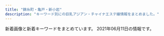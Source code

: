 ```yaml
---
title: "錦糸町・亀戸・新小岩"
description: "キーワード別にの巨乳アジアン・チャイナエステ嬢情報をまとめました。"
---
```


新着画像と新着キーワードをまとめています。
2021年06月11日の情報です。

<DmmAffiliateIns />
<KeywordTable
  shops={
    [
    {
        "img_links": [
            "http://yukinosakura.tyo.cm/images/s_staff.jpg",
            "http://yukinosakura.tyo.cm/images/top.jpg",
            "http://yukinosakura.tyo.cm/images/room4.jpg",
            "http://yukinosakura.a2.webnavi.work/upload/sites/72/2020/04/2020040708052353.jpg",
            "http://yukinosakura.a2.webnavi.work/upload/sites/72/2020/04/2020040708052434.jpg",
            "http://yukinosakura.tyo.cm/images/room1.jpg",
            "http://yukinosakura.a2.webnavi.work/upload/sites/72/2020/04/2020040708052241.jpg",
            "http://yukinosakura.a2.webnavi.work/upload/sites/72/2020/04/2020040708052118.jpg",
            "http://yukinosakura.tyo.cm/images/s_news.jpg",
            "http://yukinosakura.tyo.cm/images/room3.jpg",
            "http://yukinosakura.a2.webnavi.work/upload/sites/72/2020/04/2020040708052456.jpg",
            "http://yukinosakura.tyo.cm/images/mobile.jpg",
            "http://yukinosakura.tyo.cm/images/s_shedule.jpg",
            "http://yukinosakura.tyo.cm/images/room2.jpg"
        ],
        "keywords": {
            "C": 18,
            "83": 6,
            "86": 12,
            "85": 12,
            "D": 24
        },
        "url": "http://yukinosakura.tyo.cm/",
        "station": "JR\u4e80\u6238\u99c5\u5317\u53e3",
        "name": "\u685c\u82b1"
    },
    {
        "img_links": [
            "http://harunohana.jpest.net/uploads//sites/38/elementor/thumbs/g3-p3mbdh0sfjb37s5dl0oi5txkdr5uasv3te8udptyvk.jpg",
            "http://harunohana.jpest.net/uploads//sites/38/2021/02/c2.jpg",
            "http://harunohana.jpest.net/uploads//sites/38/2021/02/mobile.jpg",
            "http://harunohana.jpest.net/uploads//sites/38/2021/02/xian.jpg",
            "http://harunohana.jpest.net/uploads//sites/38/elementor/thumbs/c1-p3a4bw5e1kwi5v056or06ljv5c0e005xwohq00tseg.jpg",
            "http://harunohana.jpest.net/uploads//sites/38/2021/02/c6.jpg",
            "http://harunohana.jpest.net/uploads//sites/38/2021/02/ditiao-1.png",
            "http://harunohana.jpest.net/uploads//sites/38/elementor/thumbs/g2-p3mbcgd30zwwmzmmj2u1yl6l7q6iyltkocswnxcbm8.jpg",
            "http://harunohana.jpest.net/uploads//sites/38/2021/02/news-tit.png",
            "http://harunohana.jpest.net/uploads//sites/38/2021/02/tel_info.png",
            "http://harunohana.jpest.net/uploads//sites/38/2021/02/tel_staff.png",
            "http://harunohana.jpest.net/uploads//sites/38/2021/02/pick-tit.png",
            "http://harunohana.jpest.net/uploads//sites/38/2021/03/1.jpg",
            "http://harunohana.jpest.net/uploads//sites/38/elementor/thumbs/g1-p3mbbo5xbyuayorl3qn8vsare61ijopmkh8c9mi4sw.jpg",
            "http://harunohana.jpest.net/uploads//sites/38/2021/03/g5.jpg",
            "http://harunohana.jpest.net/uploads//sites/38/elementor/thumbs/c5-p3a4c3o3k96sqqp7ys00qjnjwezbpkzslpplu8in0o.jpg",
            "http://harunohana.jpest.net/uploads//sites/38/elementor/thumbs/g4-p3mbec1gp2hjuwwbjw36y43rzgwycta8xnrv7ujz68.jpg",
            "http://harunohana.jpest.net/uploads//sites/38/elementor/thumbs/c2-p3a4by12f8z2t2xevpk9bl2sc3r4fedekxsoykr020.jpg",
            "http://harunohana.jpest.net/uploads//sites/38/2021/02/c1.jpg",
            "http://harunohana.jpest.net/uploads//sites/38/2021/02/c4.jpg",
            "http://harunohana.jpest.net/uploads//sites/38/2021/03/g2.jpg",
            "http://harunohana.jpest.net/uploads//sites/38/2021/02/info-tit.png",
            "http://harunohana.jpest.net/uploads//sites/38/elementor/thumbs/g5-p5qga8zeagwf7efovdavelljg7lsn1y4eanjgcq0uo.jpg",
            "http://harunohana.jpest.net/uploads//sites/38/2021/02/tel_top.png",
            "http://harunohana.jpest.net/uploads//sites/38/2021/04/g5.jpg",
            "http://harunohana.jpest.net/uploads//sites/38/2021/02/mobile-tit.png",
            "http://harunohana.jpest.net/uploads//sites/38/elementor/thumbs/c3-p3a4c1sf6l483iry9r6rlk4mpn8la6sbxgemvolfd4.jpg",
            "http://harunohana.jpest.net/uploads//sites/38/2021/03/g3.jpg",
            "http://harunohana.jpest.net/uploads//sites/38/2021/02/top-3.png",
            "http://harunohana.jpest.net/uploads//sites/38/2021/03/g1.jpg",
            "http://harunohana.jpest.net/uploads//sites/38/2021/02/staff-tit.png",
            "http://harunohana.jpest.net/uploads//sites/38/2021/02/c5.jpg",
            "http://harunohana.jpest.net/uploads//sites/38/2021/02/tel_pickup.png",
            "http://harunohana.jpest.net/uploads//sites/38/2021/02/c3.jpg"
        ],
        "name": "\u6625\u306e\u82b1",
        "url": "http://harunohana.jpest.net/",
        "station": "JR\u9326\u7cf8\u753a\u5357\u53e3",
        "keywords": {
            "C": 12
        }
    },
    {
        "img_links": [
            "http://y-rlx.net/images/rex_16.jpg",
            "http://y-rlx.net/images/02.png",
            "http://y-rlx.net/girl/010a.jpg",
            "http://y-rlx.net/images/index_11.jpg",
            "http://y-rlx.net/girl/06.jpg",
            "http://y-rlx.net/images/acc_tit.jpg",
            "http://y-rlx.net/girl/09a.jpg",
            "http://y-rlx.net/images/index_23.jpg",
            "http://y-rlx.net/images/index_19.png",
            "http://y-rlx.net/images/acc_16.jpg",
            "http://y-rlx.net/images/index_02.png",
            "http://y-rlx.net/girl/03a.jpg",
            "http://y-rlx.net/images/01.png",
            "http://y-rlx.net/images/line.jpg",
            "http://y-rlx.net/images/acc_tit01.jpg",
            "http://y-rlx.net/girl/08.jpg",
            "http://y-rlx.net/images/acc_tit03.jpg",
            "http://y-rlx.net/images/index_13.jpg",
            "http://y-rlx.net/images/index_07.png",
            "http://y-rlx.net/images/index_10.jpg",
            "http://y-rlx.net/girl/011a.jpg",
            "http://y-rlx.net/girl/07a.jpg",
            "http://y-rlx.net/girl/010.jpg",
            "http://y-rlx.net/girl/07.jpg",
            "http://y-rlx.net/girl/05a.jpg",
            "http://y-rlx.net/images/index_04.png",
            "http://y-rlx.net/images/sys_16.jpg",
            "http://y-rlx.net/images/index_12.jpg",
            "http://y-rlx.net/images/index_06.png",
            "http://y-rlx.net/images/staff_16.jpg",
            "http://y-rlx.net/girl/02.jpg",
            "http://y-rlx.net/girl/00.jpg",
            "http://y-rlx.net/images/index_21.jpg",
            "http://y-rlx.net/images/index_09.jpg",
            "http://y-rlx.net/images/03.png",
            "http://y-rlx.net/girl/01.jpg",
            "http://y-rlx.net/images/index_14.png",
            "http://y-rlx.net/girl/p01.jpg",
            "http://y-rlx.net/girl/09.jpg",
            "http://y-rlx.net/images/sys.jpg",
            "http://y-rlx.net/images/rec_16.jpg",
            "http://y-rlx.net/girl/05.jpg",
            "http://y-rlx.net/girl/011.jpg",
            "http://y-rlx.net/images/info.png",
            "http://y-rlx.net/images/index_08.jpg",
            "http://y-rlx.net/girl/03.jpg",
            "http://y-rlx.net/images/index_16.png",
            "http://y-rlx.net/images/rec.jpg"
        ],
        "name": "\u7f8e\u697d",
        "station": "JR\u65b0\u5c0f\u5ca9\u99c5\u5357\u53e3",
        "keywords": {
            "89": 1,
            "88": 1,
            "87": 1,
            "95": 2,
            "92": 1,
            "86": 2,
            "85": 1,
            "90": 1
        },
        "url": "http://y-rlx.net/"
    },
    {
        "img_links": [
            "http://www.sh-yuki.work/uploads/201214/1-201214162100347.jpg",
            "http://www.sh-yuki.work/images/lanmu5.jpg",
            "http://www.sh-yuki.work/images/mobile.jpg",
            "http://www.sh-yuki.work/uploads/190110/1-1Z110093529363.png",
            "http://www.sh-yuki.work/uploads/190105/1-1Z105143921224.jpg",
            "http://www.sh-yuki.work/images/1.jpg",
            "http://www.sh-yuki.work/uploads/191221/1-191221111A3123.jpg",
            "http://www.sh-yuki.work/uploads/191104/1-1911041I124915.jpg",
            "http://www.sh-yuki.work/uploads/210607/1-21060F93SS40.jpg",
            "http://www.sh-yuki.work/uploads/191028/1-19102Q03S5a4.jpg",
            "http://www.sh-yuki.work/uploads/201214/1-20121416231WV.jpg",
            "http://www.sh-yuki.work/images/lanmu2.jpg",
            "http://www.sh-yuki.work/images/room2.jpg",
            "http://www.sh-yuki.work/uploads/200618/1-20061Q6342Y06.jpg",
            "http://www.sh-yuki.work/uploads/200218/1-20021Q359301Q.jpg",
            "http://www.sh-yuki.work/uploads/200620/1-200620154311K4.jpg",
            "http://www.sh-yuki.work/uploads/210216/1-210216154445506.jpg",
            "http://www.sh-yuki.work/images/end.png",
            "http://www.sh-yuki.work/images/room3.jpg",
            "http://www.sh-yuki.work/uploads/191006/1-191006105IM24.jpg",
            "http://www.sh-yuki.work/uploads/210607/1-21060F93RT17.jpg",
            "http://www.sh-yuki.work/uploads/201215/1-201215145153M4.jpg",
            "http://www.sh-yuki.work/uploads/200127/1-20012G02404310.jpg",
            "http://www.sh-yuki.work/images/nbj2.jpg",
            "http://www.sh-yuki.work/images/room4.jpg",
            "http://www.sh-yuki.work/uploads/200713/1-200G3110344421.jpg",
            "http://www.sh-yuki.work/uploads/200713/1-200G3125135C2.jpg",
            "http://www.sh-yuki.work/uploads/190105/1-1Z1051440193X.jpg",
            "http://www.sh-yuki.work/uploads/210216/1-210216154459443.jpg",
            "http://www.sh-yuki.work/uploads/191021/1-19102116361I39.jpg",
            "http://www.sh-yuki.work/images/room1.jpg",
            "http://www.sh-yuki.work/uploads/200218/1-20021Q3591A57.jpg",
            "http://www.sh-yuki.work/uploads/190105/1-1Z105143R9539.jpg",
            "http://www.sh-yuki.work/images/s_news.jpg",
            "http://www.sh-yuki.work/uploads/200110/1-20011013245Y49.jpg",
            "http://www.sh-yuki.work/uploads/201215/1-201215145200113.jpg",
            "http://www.sh-yuki.work/uploads/191202/1-191202154021200.jpg",
            "http://www.sh-yuki.work/images/lanmu3.jpg",
            "http://www.sh-yuki.work/uploads/191006/1-191006105P61Z.jpg",
            "http://www.sh-yuki.work/images/s_staff.jpg",
            "http://www.sh-yuki.work/images/lanmu4.jpg",
            "http://www.sh-yuki.work/images/top.png",
            "http://www.sh-yuki.work/uploads/191227/1-19122F94110460.jpg",
            "http://www.sh-yuki.work/uploads/200618/1-20061Q633094V.jpg",
            "http://www.sh-yuki.work/uploads/190105/1-1Z105143940E6.jpg",
            "http://www.sh-yuki.work/uploads/200620/1-20062015425B54.jpg",
            "http://www.sh-yuki.work/uploads/191227/1-19122F93911958.jpg"
        ],
        "station": "JR\u5c0f\u5ca9\u99c5\u5317\u53e3",
        "keywords": {
            "D": 18,
            "86": 14,
            "88": 2,
            "89": 2
        },
        "name": "\u3086\u304d",
        "url": "http://www.sh-yuki.work/"
    },
    {
        "img_links": [
            "http://www.himawari-shinkoiwa.com/img/ttl_move.png",
            "http://www.himawari-shinkoiwa.com/img/btn_blog.png",
            "http://www.himawari-shinkoiwa.com/files/005-02.jpg",
            "http://www.himawari-shinkoiwa.com/images/slider/2.jpg",
            "http://www.himawari-shinkoiwa.com/img/pickup.jpg",
            "http://www.himawari-shinkoiwa.com/img/move.jpg",
            "http://www.himawari-shinkoiwa.com/img/ttl_info.png",
            "http://www.himawari-shinkoiwa.com/files/004-02.jpg",
            "http://www.himawari-shinkoiwa.com/img/tel.png",
            "http://www.himawari-shinkoiwa.com/img/goback.jpg",
            "http://www.himawari-shinkoiwa.com/files/001.jpg",
            "http://www.himawari-shinkoiwa.com/images/line.png",
            "http://www.himawari-shinkoiwa.com/files/004.jpg",
            "http://www.himawari-shinkoiwa.com/files/001-02.jpg",
            "http://www.himawari-shinkoiwa.com/images/slider/3.jpg",
            "http://www.himawari-shinkoiwa.com/img/btn_side_mobile.jpg",
            "http://www.himawari-shinkoiwa.com/img/ttl_news.png",
            "http://www.himawari-shinkoiwa.com/images/slider/1.jpg",
            "http://www.himawari-shinkoiwa.com/files/005.jpg"
        ],
        "keywords": {
            "C": 11,
            "86": 4,
            "D": 6,
            "87": 2
        },
        "name": "\u3072\u307e\u308f\u308a",
        "url": "http://www.himawari-shinkoiwa.com/",
        "station": "JR\u65b0\u5c0f\u5ca9\u99c5\u5357\u53e3"
    },
    {
        "name": "Lucky\uff5e\u30e9\u30c3\u30ad\u30fc\uff5e",
        "url": "http://www.es-raku.link/",
        "img_links": [
            "http://www.es-raku.link/images/menu/interior.png",
            "http://www.es-raku.link/staff/riri.jpg",
            "http://www.es-raku.link/images/tel.jpg",
            "http://www.es-raku.link/images/r1.jpg",
            "http://www.es-raku.link/img/ruru1.jpg",
            "http://www.es-raku.link/images/interior_t.png",
            "http://www.es-raku.link/images/rtel.jpg",
            "http://www.es-raku.link/images/news.jpg",
            "http://www.es-raku.link/images/mobile.jpg",
            "http://www.es-raku.link/staff/lucky.jpg",
            "http://www.es-raku.link/images/head.png",
            "http://www.es-raku.link/images/sys1.jpg",
            "http://www.es-raku.link/img/ayaka1.jpg",
            "http://www.es-raku.link/staff/mai.jpg",
            "http://www.es-raku.link/staff/ruru.jpg",
            "http://www.es-raku.link/images/menu/top.png",
            "http://www.es-raku.link/images/9.jpg",
            "http://www.es-raku.link/staff/kaori.jpg",
            "http://www.es-raku.link/images/menu/staff.png",
            "http://www.es-raku.link/images/r2.jpg",
            "http://www.es-raku.link/img/kaori1.jpg",
            "http://www.es-raku.link/images/staff_t.png",
            "http://www.es-raku.link/img/mai1.jpg",
            "http://www.es-raku.link/images/8.jpg",
            "http://www.es-raku.link/img/lucky1.jpg",
            "http://www.es-raku.link/images/3.jpg",
            "http://www.es-raku.link/staff/ayaka.jpg",
            "http://www.es-raku.link/images/int2.png",
            "http://www.es-raku.link/staff/yuki.jpg",
            "http://www.es-raku.link/images/6.jpg",
            "http://www.es-raku.link/img/yuki1.jpg",
            "http://www.es-raku.link/images/7.jpg",
            "http://www.es-raku.link/images/2.jpg",
            "http://www.es-raku.link/images/1.jpg",
            "http://www.es-raku.link/images/line.png",
            "http://www.es-raku.link/img/riri1.jpg",
            "http://www.es-raku.link/images/int1.png",
            "http://www.es-raku.link/images/list.jpg"
        ],
        "station": "JR\u9326\u7cf8\u753a\u99c5\u5357\u53e3",
        "keywords": {}
    },
    {
        "img_links": [
            "http://iyasimori.jpest.net/uploads//sites/37/2021/01/r3-1.jpg",
            "http://iyasimori.jpest.net/uploads//sites/37/2021/04/g1-3.jpg",
            "http://iyasimori.jpest.net/uploads//sites/37/2021/01/news01.png",
            "http://iyasimori.jpest.net/uploads//sites/37/2021/04/g1-3-150x150.jpg",
            "http://iyasimori.jpest.net/uploads//sites/37/2021/04/g1-2.jpg",
            "http://iyasimori.jpest.net/uploads//sites/37/2021/01/a2.jpg",
            "http://iyasimori.jpest.net/uploads//sites/37/2021/01/bj_03.jpg",
            "http://iyasimori.jpest.net/uploads//sites/37/2021/01/g1-3.jpg",
            "http://iyasimori.jpest.net/uploads//sites/37/2021/04/g1-2-150x150.jpg",
            "http://iyasimori.jpest.net/uploads//sites/37/2021/01/g1-3-150x150.jpg",
            "http://iyasimori.jpest.net/uploads//sites/37/2021/01/a.jpg",
            "http://iyasimori.jpest.net/uploads//sites/37/2021/01/g2-2-150x150.jpg",
            "http://iyasimori.jpest.net/uploads//sites/37/2021/01/r6.jpg",
            "http://iyasimori.jpest.net/uploads//sites/37/2021/01/g5.jpg",
            "http://iyasimori.jpest.net/uploads//sites/37/2021/01/mobile.png",
            "http://iyasimori.jpest.net/uploads//sites/37/2021/01/g3-2.jpg",
            "http://iyasimori.jpest.net/uploads//sites/37/2021/01/g2-2.jpg",
            "http://iyasimori.jpest.net/uploads//sites/37/2021/01/tite-staff.jpg",
            "http://iyasimori.jpest.net/uploads//sites/37/2021/01/top.jpg",
            "http://iyasimori.jpest.net/uploads//sites/37/2021/01/g4-150x150.jpg",
            "http://iyasimori.jpest.net/uploads//sites/37/2021/01/g5-150x150.jpg",
            "http://iyasimori.jpest.net/uploads//sites/37/2021/01/r5.jpg",
            "http://iyasimori.jpest.net/uploads//sites/37/2021/01/g4.jpg",
            "http://iyasimori.jpest.net/uploads//sites/37/2021/01/r4-1.jpg",
            "http://iyasimori.jpest.net/uploads//sites/37/2021/01/news03.png",
            "http://iyasimori.jpest.net/uploads//sites/37/2021/01/g3-2-150x150.jpg"
        ],
        "url": "http://iyasimori.jpest.net/",
        "station": "\u9752\u7825\u99c5",
        "keywords": {},
        "name": "\u7652\u3057\u306e\u68ee"
    },
    {
        "img_links": [
            "http://cpienakada.com/upload/202104/thumb_dis/1617264407.jpg",
            "http://cpienakada.com/upload/202104/thumb_dis/1617264788.jpg",
            "http://cpienakada.com/upload/images/20210331_153515.png",
            "http://cpienakada.com/upload/images/20210402_094656.jpg",
            "http://cpienakada.com/upload/202103/1617174691.jpg",
            "http://cpienakada.com/upload/images/20210331_151305.jpg",
            "http://cpienakada.com/upload/202104/1617331988.jpg",
            "http://cpienakada.com/upload/202104/thumb_dis/1617264609.jpg",
            "http://cpienakada.com/upload/202104/thumb/1617264788.jpg",
            "http://cpienakada.com/upload/202104/thumb_dis/1617331988.jpg",
            "http://cpienakada.com/upload/202104/thumb/1617331988.jpg",
            "http://cpienakada.com/upload/202104/1617264407.jpg",
            "http://cpienakada.com/upload/202103/1617175265.jpg",
            "http://cpienakada.com/upload/202104/thumb_dis/1617264919.jpg",
            "http://cpienakada.com/upload/202104/thumb/1617264609.jpg",
            "http://cpienakada.com/upload/202104/1617264609.jpg",
            "http://cpienakada.com/upload/images/20210331_151639.jpg",
            "http://cpienakada.com/upload/202103/1617174846.jpg",
            "http://cpienakada.com/upload/202103/1617175559.jpg",
            "http://cpienakada.com/upload/images/20210331_153453.jpg",
            "http://cpienakada.com/upload/202104/1617264788.jpg",
            "http://cpienakada.com/upload/202104/thumb/1617264407.jpg",
            "http://cpienakada.com/upload/202104/thumb/1617264919.jpg",
            "http://cpienakada.com/upload/202104/1617264919.jpg"
        ],
        "url": "http://cpienakada.com/",
        "name": "\u604b\u59eb",
        "keywords": {
            "86": 1,
            "D": 4,
            "C": 1
        },
        "station": "JR\u4e80\u6238\u99c5\u5317\u53e3"
    },
    {
        "station": "JR\u5c0f\u5ca9\u99c5\u5357\u53e3",
        "keywords": {
            "C": 12,
            "\u30bb\u30af\u30b7\u30fc": 1
        },
        "name": "\u30d1\u30bf\u30e4",
        "url": "http://thaipataya.chm.jp/",
        "img_links": [
            "https://chm.jp/domains1/thaipataya/myimg/imgcom37360_sp.jpg",
            "https://chm.jp/domains1/thaipataya/myimg/imgcom37840_sp.jpg",
            "https://chm.jp/domains1/thaipataya/myimg/imgcom37655_sp.jpg",
            "https://chm.jp/domains1/thaipataya/myimg/imgcom37738_sp.png",
            "https://chm.jp/domains1/thaipataya/myimg/imgcom37733_sp.png",
            "https://chm.jp/domains1/thaipataya/myimg/imgcom36603_sp.png",
            "http://chm.jp/img/linebutton_82x20.png",
            "https://chm.jp/domains1/thaipataya/myimg/imgcom36582_sp.jpg",
            "https://chm.jp/domains1/thaipataya/myimg/imgcom37740_sp.png",
            "https://chm.jp/domains1/thaipataya/myimg/imgcom37669_sp.jpg",
            "https://chm.jp/domains1/thaipataya/myimg/imgcom37358_sp.jpg",
            "https://chm.jp/domains1/thaipataya/myimg/imgcom36605_sp.jpg",
            "https://chm.jp/domains1/thaipataya/myimg/imgcom37660_sp.png",
            "https://chm.jp/domains1/thaipataya/myimg/imgcom37666_sp.jpg",
            "https://chm.jp/domains1/thaipataya/myimg/imgcom36581_sp.jpg",
            "https://chm.jp/domains1/thaipataya/myimg/imgcom36579_sp.jpg",
            "https://chm.jp/domains1/thaipataya/myimg/imgcom37734_sp.png",
            "https://chm.jp/domains1/thaipataya/myimg/imgcom37068_sp.jpg",
            "https://chm.jp/domains1/thaipataya/myimg/imgcom37172_sp.png",
            "https://chm.jp/domains1/thaipataya/myimg/imgcom37174_sp.png",
            "https://chm.jp/domains1/thaipataya/myimg/imgcom37668_sp.png",
            "https://chm.jp/domains1/thaipataya/myimg/imgcom37739_sp.png",
            "https://chm.jp/domains1/thaipataya/myimg/imgcom37727_sp.png",
            "https://chm.jp/domains1/thaipataya/myimg/imgcom37841_sp.jpg",
            "https://chm.jp/domains1/thaipataya/myimg/imgcom37658_sp.png",
            "https://chm.jp/domains1/thaipataya/myimg/imgcom37665_sp.jpg",
            "https://chm.jp/domains1/thaipataya/myimg/imgcom36606_sp.jpg",
            "https://chm.jp/domains1/thaipataya/myimg/imgcom37662_sp.png",
            "https://chm.jp/domains1/thaipataya/myimg/imgcom37839_sp.jpg",
            "https://chm.jp/domains1/thaipataya/myimg/imgcom37916_sp.jpg",
            "https://chm.jp/domains1/thaipataya/myimg/imgcom37737_sp.png",
            "https://chm.jp/domains1/thaipataya/myimg/imgcom37664_sp.png",
            "https://chm.jp/domains1/thaipataya/myimg/imgcom36580_sp.jpg",
            "https://chm.jp/domains1/thaipataya/myimg/imgcom37725_sp.png",
            "https://chm.jp/domains1/thaipataya/myimg/imgcom37914_sp.jpg",
            "https://chm.jp/domains1/thaipataya/myimg/imgcom36566_sp.png",
            "https://chm.jp/domains1/thaipataya/myimg/imgcom36618_sp.png",
            "https://chm.jp/domains1/thaipataya/myimg/slideimg36562_sp.jpg",
            "https://chm.jp/domains1/thaipataya/myimg/imgcom37913_sp.jpg",
            "https://chm.jp/domains1/thaipataya/myimg/slideimg36560_sp.jpg",
            "https://chm.jp/domains1/thaipataya/myimg/imgcom36567_sp.jpg",
            "https://chm.jp/domains1/thaipataya/myimg/imgcom37653_sp.jpg",
            "https://chm.jp/domains1/thaipataya/myimg/imgcom36634_sp.jpg",
            "https://chm.jp/domains1/thaipataya/myimg/imgcom36617_sp.jpg",
            "https://chm.jp/domains1/thaipataya/myimg/imgcom36604_sp.jpg",
            "https://chm.jp/domains1/thaipataya/myimg/imgcom37789_sp.png",
            "https://chm.jp/domains1/thaipataya/myimg/imgcom36633_sp.jpg",
            "https://chm.jp/domains1/thaipataya/myimg/imgcom37732_sp.png",
            "https://chm.jp/domains1/thaipataya/myimg/imgcom37710_sp.jpg",
            "https://chm.jp/domains1/thaipataya/myimg/imgcom37726_sp.png",
            "https://chm.jp/domains1/thaipataya/myimg/imgcom37359_sp.jpg",
            "https://chm.jp/domains1/thaipataya/myimg/imgcom37915_sp.jpg",
            "https://chm.jp/domains1/thaipataya/myimg/imgcom37667_sp.png",
            "https://chm.jp/domains1/thaipataya/myimg/imgcom36619_sp.jpg",
            "https://chm.jp/domains1/thaipataya/myimg/imgcom36636_sp.jpg",
            "https://chm.jp/domains1/thaipataya/myimg/imgcom37362_sp.jpg",
            "https://chm.jp/domains1/thaipataya/myimg/imgcom37833_sp.jpg",
            "https://chm.jp/domains1/thaipataya/myimg/imgcom37661_sp.png",
            "https://chm.jp/domains1/thaipataya/myimg/imgcom37834_sp.jpg",
            "https://chm.jp/domains1/thaipataya/myimg/imgcom37361_sp.png",
            "https://chm.jp/domains1/thaipataya/myimg/imgcom36565_sp.jpg",
            "https://chm.jp/domains1/thaipataya/myimg/imgcom36575_sp.jpg",
            "https://chm.jp/domains1/thaipataya/myimg/imgcom37357_sp.jpg",
            "https://chm.jp/domains1/thaipataya/myimg/slideimg36561_sp.jpg",
            "https://chm.jp/domains1/thaipataya/myimg/imgcom37663_sp.jpg",
            "https://chm.jp/domains1/thaipataya/myimg/imgcom37067_sp.png",
            "https://chm.jp/domains1/thaipataya/myimg/imgcom37177_sp.png",
            "https://chm.jp/domains1/thaipataya/myimg/imgcom36635_sp.jpg",
            "https://chm.jp/domains1/thaipataya/myimg/imgcom36576_sp.jpg",
            "https://chm.jp/domains1/thaipataya/myimg/imgcom36607_sp.jpg",
            "https://chm.jp/domains1/thaipataya/myimg/imgcom37736_sp.png",
            "https://chm.jp/domains1/thaipataya/myimg/imgcom36613_sp.jpg",
            "https://chm.jp/domains1/thaipataya/myimg/imgcom36620_sp.jpg",
            "https://chm.jp/domains1/thaipataya/myimg/imgcom37659_sp.png",
            "https://chm.jp/domains1/thaipataya/myimg/imgcom37654_sp.jpg"
        ]
    },
    {
        "img_links": [
            "http://aria.tokyo-relaxtime.asia/img/cast/yumi-02.jpg",
            "http://aria.tokyo-relaxtime.asia/img/cast/nana-04.jpg",
            "http://aria.tokyo-relaxtime.asia/img/slick/st-2.jpg",
            "http://aria.tokyo-relaxtime.asia/img/cast/rina-02.jpg",
            "http://aria.tokyo-relaxtime.asia/img/cast/risa-01.jpg",
            "http://aria.tokyo-relaxtime.asia/img/slick/st-3.jpg",
            "http://aria.tokyo-relaxtime.asia/img/cast/nana-01.jpg",
            "http://aria.tokyo-relaxtime.asia/img/cast/risa-03.jpg",
            "http://aria.tokyo-relaxtime.asia/img/cast/apple-04.jpg",
            "http://aria.tokyo-relaxtime.asia/img/cast/coco-01.jpg",
            "http://aria.tokyo-relaxtime.asia/img/cast/coco-04.jpg",
            "http://aria.tokyo-relaxtime.asia/img/slick/st-5.jpg",
            "http://aria.tokyo-relaxtime.asia/img/cast/yumi-03.jpg",
            "http://aria.tokyo-relaxtime.asia/img/slick/st-1.jpg",
            "http://aria.tokyo-relaxtime.asia/img/interior/corridor-1.jpg",
            "http://aria.tokyo-relaxtime.asia/img/cast/rina-03.jpg",
            "http://aria.tokyo-relaxtime.asia/img/cast/apple-01.jpg",
            "http://aria.tokyo-relaxtime.asia/img/cast/rina-04.jpg",
            "http://aria.tokyo-relaxtime.asia/img/interior/lobby-1.jpg",
            "http://aria.tokyo-relaxtime.asia/img/slick/st-4.jpg",
            "http://aria.tokyo-relaxtime.asia/img/cast/yumi-04.jpg",
            "http://aria.tokyo-relaxtime.asia/img/cast/yumi-01.jpg",
            "http://aria.tokyo-relaxtime.asia/img/cast/coco-03.jpg",
            "http://aria.tokyo-relaxtime.asia/img/cast/nana-03.jpg",
            "http://aria.tokyo-relaxtime.asia/img/cast/risa-02.jpg",
            "http://aria.tokyo-relaxtime.asia/img/cast/nana-02.jpg",
            "http://aria.tokyo-relaxtime.asia/img/cast/apple-03.jpg",
            "http://aria.tokyo-relaxtime.asia/img/cast/coco-02.jpg",
            "http://aria.tokyo-relaxtime.asia/img/cast/rina-01.jpg",
            "http://aria.tokyo-relaxtime.asia/img/cast/apple-02.jpg"
        ],
        "keywords": {},
        "name": "Aria\uff5e\u30a2\u30ea\u30a2\uff5e",
        "station": "JR\u5c0f\u5ca9\u99c5\u5317\u53e3",
        "url": "http://aria.tokyo-relaxtime.asia/"
    },
    {
        "url": "https://iyashinoizumi.com/",
        "name": "\u7652\u3057\u306e\u6cc9",
        "img_links": [
            "https://iyashinoizumi.com/wp-content/uploads/2019/06/2DD3549C-F937-441D-B0E3-E26520ACFABD-e1559410733851.jpeg",
            "https://iyashinoizumi.com/wp-content/uploads/2019/06/50CD669B-0FFA-4734-B898-EB3D53E95C21.jpeg",
            "https://iyashinoizumi.com/wp-content/uploads/9B89E764-B754-425D-A9AC-BB5566FA6AC4.jpeg",
            "https://iyashinoizumi.com/wp-content/uploads/0731EF09-7405-4B36-8468-B17A307EB894.jpeg",
            "https://iyashinoizumi.com/wp-content/uploads/2019/06/5293C707-270F-4802-8168-1493DA07DDAE.jpeg",
            "https://iyashinoizumi.com/wp-content/uploads/2019/06/momoko1.jpg",
            "https://iyashinoizumi.com/wp-content/uploads/5AA02D30-2C43-42C1-BE02-48E5A5C27E91-226x300.jpeg",
            "https://iyashinoizumi.com/wp-content/uploads/9B89E764-B754-425D-A9AC-BB5566FA6AC4-270x300.jpeg",
            "https://iyashinoizumi.com/wp-content/uploads/7208DC4D-6E47-49CE-B1C0-3607E54E114B-210x300.jpeg",
            "https://iyashinoizumi.com/wp-content/uploads/5AA02D30-2C43-42C1-BE02-48E5A5C27E91.jpeg",
            "https://iyashinoizumi.com/wp-content/uploads/0731EF09-7405-4B36-8468-B17A307EB894-e1579436226478.jpeg",
            "https://iyashinoizumi.com/wp-content/uploads/hiruwari.png",
            "https://iyashinoizumi.com/wp-content/uploads/7208DC4D-6E47-49CE-B1C0-3607E54E114B.jpeg",
            "https://iyashinoizumi.com/wp-content/uploads/0731EF09-7405-4B36-8468-B17A307EB894-197x300.jpeg",
            "https://iyashinoizumi.com/wp-content/uploads/rin.jpg",
            "https://iyashinoizumi.com/wp-content/uploads/2019/06/001.jpg",
            "https://iyashinoizumi.com/wp-content/uploads/2019/06/43D6BE9C-43F6-45C2-95E5-E775CE725D67.jpeg"
        ],
        "station": "JR\u9326\u7cf8\u753a\u99c5\u5317\u53e3",
        "keywords": {
            "\u30bb\u30af\u30b7\u30fc": 2
        }
    },
    {
        "url": "https://awa-akasuri.jp/",
        "img_links": [
            "https://awa-akasuri.jp/wp-content/uploads/2020/09/awawa400x400-270x174.png",
            "https://awa-akasuri.jp/wp-content/uploads/2020/09/2_sp.png",
            "https://awa-akasuri.jp/wp-content/uploads/2020/09/awawa400x400.png",
            "https://awa-akasuri.jp/wp-content/uploads/2020/09/2_pc.png",
            "https://awa-akasuri.jp/wp-content/uploads/2020/09/movie.png",
            "https://awa-akasuri.jp/wp-content/uploads/2020/09/1_sp.png",
            "https://awa-akasuri.jp/wp-content/uploads/2020/01/mai1_1.jpg",
            "https://awa-akasuri.jp/wp-content/uploads/2020/01/mika21.png",
            "https://awa-akasuri.jp/wp-content/uploads/2020/01/aya22.png",
            "https://awa-akasuri.jp/wp-content/uploads/2020/01/kokomi_1.jpg",
            "https://awa-akasuri.jp/wp-content/uploads/2020/01/tomo25.png",
            "https://awa-akasuri.jp/wp-content/uploads/2020/09/sora.png",
            "https://awa-akasuri.jp/wp-content/uploads/2020/01/yumi22.png",
            "https://awa-akasuri.jp/wp-content/uploads/2020/09/4_pc.png",
            "https://awa-akasuri.jp/wp-content/uploads/2020/09/3_pc.png",
            "https://awa-akasuri.jp/wp-content/uploads/2020/09/1_pc.png",
            "https://awa-akasuri.jp/wp-content/uploads/2020/09/5_pc.png",
            "https://awa-akasuri.jp/wp-content/uploads/2020/01/yuki26.png",
            "https://awa-akasuri.jp/wp-content/uploads/2020/01/rika24_1.png"
        ],
        "name": "\u3042\u308f\u308f",
        "keywords": {
            "D": 104,
            "88": 26,
            "86": 13,
            "85": 26,
            "87": 52,
            "C": 13,
            "\u30bb\u30af\u30b7\u30fc": 11
        },
        "station": "JR\u9326\u7cf8\u753a\u99c5\u5357\u53e3"
    },
    {
        "name": "\u30cf\u30ca",
        "img_links": [
            "http://rettryout.xyz/uploads/210601/1-2106011543122X.jpg",
            "http://rettryout.xyz/images/top-sp.png",
            "http://rettryout.xyz/uploads/210601/1-210601154925960.jpg",
            "http://rettryout.xyz/uploads/210601/1-210601154226451.jpg",
            "http://rettryout.xyz/uploads/210601/1-21060114292J51.jpg",
            "http://rettryout.xyz/uploads/210605/1-210605154440Z8.jpg",
            "http://rettryout.xyz/uploads/181218/1-1Q21R106025N.png",
            "http://rettryout.xyz/uploads/181218/1-1Q21R10649544.png",
            "http://rettryout.xyz/uploads/181218/1-1Q21R10626151.png",
            "http://rettryout.xyz/uploads/210602/1-2106021J019609.jpg",
            "http://rettryout.xyz/uploads/210605/1-210605154451934.jpg",
            "http://rettryout.xyz/uploads/181218/1-1Q21R10G3C3.png",
            "http://rettryout.xyz/images/end.png",
            "http://rettryout.xyz/uploads/210601/1-210601142SNb.jpg"
        ],
        "url": "http://rettryout.xyz/",
        "station": "JR\u65b0\u5c0f\u5ca9\u99c5\u5357\u53e3",
        "keywords": {
            "C": 11,
            "85": 1
        }
    },
    {
        "keywords": {},
        "url": "http://yousei.xyz/",
        "name": "Remoon",
        "station": "JR\u4e80\u6238\u99c5\u6771\u53e3",
        "img_links": [
            "http://yousei.xyz/images/r1.jpg",
            "http://yousei.xyz/images/g4.jpg",
            "http://yousei.xyz/images/recuit.jpg",
            "http://yousei.xyz/images/g2.jpg",
            "http://yousei.xyz/images/r4.jpg",
            "http://yousei.xyz/images/r2.jpg",
            "http://yousei.xyz/images/g3.jpg",
            "http://yousei.xyz/images/g6.jpg",
            "http://yousei.xyz/images/mobile.jpg",
            "http://yousei.xyz/images/mob.png",
            "http://yousei.xyz/images/top.png",
            "http://yousei.xyz/images/r3.jpg",
            "http://yousei.xyz/images/g5.jpg",
            "http://yousei.xyz/images/g1.jpg"
        ]
    },
    {
        "img_links": [
            "http://www.es-royal.click/images/4.jpg",
            "http://www.es-royal.click/img/emi1.jpg",
            "http://www.es-royal.click/images/b1.jpg",
            "http://www.es-royal.click/images/sys1.png",
            "http://www.es-royal.click/images/b2.jpg",
            "http://www.es-royal.click/images/news.png",
            "http://www.es-royal.click/images/1.jpg",
            "http://www.es-royal.click/images/mobile.jpg",
            "http://www.es-royal.click/images/staff_t.jpg",
            "http://www.es-royal.click/images/head.jpg",
            "http://www.es-royal.click/images/int1.png",
            "http://www.es-royal.click/images/7.jpg",
            "http://www.es-royal.click/img/nana1.jpg",
            "http://www.es-royal.click/images/interior_t.jpg",
            "http://www.es-royal.click/images/8.jpg",
            "http://www.es-royal.click/images/int2.png",
            "http://www.es-royal.click/img/aya1.jpg",
            "http://www.es-royal.click/images/main_top.jpg",
            "http://www.es-royal.click/images/9.jpg",
            "http://www.es-royal.click/img/ego1.jpg",
            "http://www.es-royal.click/img/miyuki1.jpg",
            "http://www.es-royal.click/images/ta.jpg",
            "http://www.es-royal.click/img/mimi1.jpg",
            "http://www.es-royal.click/images/5.jpg",
            "http://www.es-royal.click/img/momo2.jpg",
            "http://www.es-royal.click/images/s1.png",
            "http://www.es-royal.click/img/momo1.jpg",
            "http://www.es-royal.click/images/6.jpg",
            "http://www.es-royal.click/images/main_footer.jpg",
            "http://www.es-royal.click/images/b3.jpg"
        ],
        "keywords": {},
        "station": "\u4eac\u6210\u7acb\u77f3\u99c5\u5317\u53e3",
        "name": "\u5e78\u305b",
        "url": "http://www.es-royal.click/"
    },
    {
        "station": "JR\u4e80\u6238\u99c5\u5317\u53e3",
        "keywords": {
            "90": 2,
            "88": 10,
            "85": 2,
            "89": 8
        },
        "name": "\u6fc0\u5b89\u30ae\u30e3\u30eb\u30ba",
        "img_links": [
            "http://gyaruzu.este.work/2/uploadimg/1623313809.jpeg",
            "http://gyaruzu.este.work/2/uploadimg/1623313886.jpeg",
            "http://gyaruzu.este.work/2/uploadimg/1622985748.jpeg",
            "http://gyaruzu.este.work/2/uploadimg/1623314147.jpeg",
            "http://gyaruzu.este.work/icon2.png",
            "http://gyaruzu.este.work/2/uploadimg/1621394318.jpeg",
            "http://gyaruzu.este.work/2/uploadimg/1623313976.jpeg",
            "http://gyaruzu.este.work/2/uploadimg/1623314226.jpeg",
            "http://gyaruzu.este.work/2/uploadimg/1621394016.jpeg",
            "http://gyaruzu.este.work/loader.png"
        ],
        "url": "http://gyaruzu.este.work/"
    },
    {
        "keywords": {},
        "station": "JR\u4e80\u6238\u99c5\u5317\u53e3",
        "url": "https://kameido-massage.com/",
        "name": "\u842c\u751f\u697c",
        "img_links": [
            "https://kameido-massage.com/link/mens-esthe.png",
            "https://kameido-massage.com/button/blog.png",
            "https://kameido-massage.com/room/room-l2.jpg",
            "https://kameido-massage.com/menu/blog.png",
            "https://kameido-massage.com/icon/facebook.png",
            "https://kameido-massage.com/images/top3.jpg",
            "https://kameido-massage.com/2020/07/17/mika-s1.jpg",
            "https://kameido-massage.com/images/footer-l.png",
            "https://kameido-massage.com/images/footer-r.png",
            "https://kameido-massage.com/icon/line.png",
            "https://kameido-massage.com/2021/03/23/aki-s1.jpg",
            "https://kameido-massage.com/images/main-sp.jpg",
            "https://kameido-massage.com/images/qrcode.png",
            "https://kameido-massage.com/2020/03/28/nana-s1.jpg",
            "https://kameido-massage.com/staff/yuki-s1.jpg",
            "https://kameido-massage.com/images/clear.png",
            "https://scdn.line-apps.com/n/line_add_friends/btn/ja.png",
            "https://kameido-massage.com/room/room-l5.jpg",
            "https://kameido-massage.com/button/staff.png",
            "https://kameido-massage.com/room/room-l6.jpg",
            "https://kameido-massage.com/menu/home.png",
            "https://kameido-massage.com/staff/yuna-s1.jpg",
            "https://kameido-massage.com/button/home.png",
            "https://kameido-massage.com/2020/05/15/kazumi-s1.jpg",
            "https://kameido-massage.com/2019/11/02/yuka-s1.jpg",
            "https://kameido-massage.com/2019/11/10/erika-s1.jpg",
            "https://kameido-massage.com/staff/yuki-l1.jpg",
            "https://kameido-massage.com/icon/twitter.png",
            "https://kameido-massage.com/2019/12/25/mika-s1.jpg",
            "https://kameido-massage.com/images/top2.jpg",
            "https://kameido-massage.com/2019/10/29/yuri-s1.jpg",
            "https://kameido-massage.com/images/main-small.jpg",
            "https://kameido-massage.com/room/room-l3.jpg",
            "https://kameido-massage.com/2021/04/28/yuna-s1.jpg",
            "https://kameido-massage.com/images/main-top.jpg",
            "https://kameido-massage.com/room/room-l1.jpg",
            "https://kameido-massage.com/room/room-l4.jpg",
            "https://kameido-massage.com/staff/aki-l1.jpg",
            "https://kameido-massage.com/staff/nana-l1.jpg",
            "https://kameido-massage.com/staff/aki-s1.jpg",
            "https://kameido-massage.com/staff/yuna-l1.jpg",
            "https://kameido-massage.com/images/top1.jpg",
            "https://kameido-massage.com/menu/info.png",
            "https://kameido-massage.com/staff/nana-s1.jpg",
            "https://kameido-massage.com/menu/staff.png",
            "https://kameido-massage.com/images/header3.png",
            "https://kameido-massage.com/icon/yelp.png"
        ]
    },
    {
        "name": "\u68ee",
        "url": "http://mori.me-es.com/",
        "img_links": [
            "http://mori.me-es.com/images/index_05.jpg",
            "http://mori.me-es.com/girls/01.jpg",
            "http://mori.me-es.com/images/index_20.jpg",
            "http://mori.me-es.com/images/index_21.jpg",
            "http://mori.me-es.com/girls/08.jpg",
            "http://mori.me-es.com/images/rec_15.jpg",
            "http://mori.me-es.com/girls/00.jpg",
            "http://mori.me-es.com/images/index_01.jpg",
            "http://mori.me-es.com/images/index_13.jpg",
            "http://mori.me-es.com/girls/03.jpg",
            "http://mori.me-es.com/images/info.jpg",
            "http://mori.me-es.com/images/staff_15.jpg",
            "http://mori.me-es.com/images/index_22.jpg",
            "http://mori.me-es.com/images/index_19.jpg",
            "http://mori.me-es.com/images/index_28.jpg",
            "http://mori.me-es.com/girls/07.jpg",
            "http://mori.me-es.com/images/index_24.jpg",
            "http://mori.me-es.com/images/sub_28.jpg",
            "http://mori.me-es.com/girls/04a.jpg",
            "http://mori.me-es.com/girls/05.jpg",
            "http://mori.me-es.com/images/index_09.jpg",
            "http://mori.me-es.com/images/index_30.jpg",
            "http://mori.me-es.com/girls/04.jpg",
            "http://mori.me-es.com/images/index_25.jpg",
            "http://mori.me-es.com/images/index_08.jpg",
            "http://mori.me-es.com/girls/06.jpg",
            "http://mori.me-es.com/girls/02.jpg",
            "http://mori.me-es.com/images/index_04.jpg",
            "http://mori.me-es.com/images/index_10.jpg",
            "http://mori.me-es.com/images/index_26.jpg",
            "http://mori.me-es.com/images/index_29.jpg",
            "http://mori.me-es.com/girls/08a.jpg",
            "http://mori.me-es.com/images/index_07.jpg",
            "http://mori.me-es.com/images/index_02.jpg",
            "http://mori.me-es.com/images/index_03.jpg",
            "http://mori.me-es.com/images/index_17.jpg",
            "http://mori.me-es.com/images/index_16.jpg",
            "http://mori.me-es.com/images/index_27.jpg",
            "http://mori.me-es.com/images/rec.jpg",
            "http://mori.me-es.com/images/index_15.jpg",
            "http://mori.me-es.com/images/index_18.jpg",
            "http://mori.me-es.com/images/index_06.jpg",
            "http://mori.me-es.com/images/info_15.jpg",
            "http://mori.me-es.com/images/index_12.jpg"
        ],
        "station": "JR\u65b0\u5c0f\u5ca9\u99c5\u5317\u53e3",
        "keywords": {
            "90": 1,
            "C": 7,
            "88": 1,
            "86": 3,
            "85": 3,
            "87": 1
        }
    },
    {
        "station": "JR\u4e80\u6238\u99c5\u6771\u53e3",
        "img_links": [
            "http://miyabi-aroma.xyz/images/index-rose_02.png",
            "http://miyabi-aroma.xyz/images/index-rose_09.png",
            "http://miyabi-aroma.xyz/images/staff/3/yaya2.jpg",
            "http://miyabi-aroma.xyz/images/staff/3/yami.jpg",
            "http://miyabi-aroma.xyz/images/1801706901.jpg",
            "http://miyabi-aroma.xyz/images/staff/3/ami2.jpg",
            "http://miyabi-aroma.xyz/images/staff/3/ami.jpg",
            "http://miyabi-aroma.xyz/images/index-rose_13.png",
            "http://miyabi-aroma.xyz/images/nav/nav-staff.jpg",
            "http://miyabi-aroma.xyz/images/3/2.jpg",
            "http://miyabi-aroma.xyz/images/staff/3/kiki2.jpg",
            "http://miyabi-aroma.xyz/images/staff/3/yaya1.jpg",
            "http://miyabi-aroma.xyz/images/staff/3/kiki.jpg",
            "http://miyabi-aroma.xyz/images/index-rose_04.png",
            "http://miyabi-aroma.xyz/images/index-rose_07.png",
            "http://miyabi-aroma.xyz/images/staff/3/miya.jpg",
            "http://miyabi-aroma.xyz/images/nav/nav-sys.jpg",
            "http://miyabi-aroma.xyz/images/shishu/se2.jpg",
            "http://miyabi-aroma.xyz/images/11.png",
            "http://miyabi-aroma.xyz/images/staff/3/rina2.jpg",
            "http://miyabi-aroma.xyz/images/3/1.jpg",
            "http://miyabi-aroma.xyz/images/staff/3/rina.jpg",
            "http://miyabi-aroma.xyz/images/nav/nav-info.jpg",
            "http://miyabi-aroma.xyz/images/shishu/se1.jpg",
            "http://miyabi-aroma.xyz/images/nav/nav-job.jpg",
            "http://miyabi-aroma.xyz/images/staff/3/miya2.jpg"
        ],
        "keywords": {
            "C": 7
        },
        "url": "http://miyabi-aroma.xyz/",
        "name": "\u685c"
    },
    {
        "name": "\u30ea\u30e9\u30c3\u30af\u30b9\u306e\u68ee",
        "url": "http://ipidiw.com/relaxnomori/",
        "station": "\u68ee\u4e0b\u99c5A4\u53e3",
        "keywords": {
            "90": 2,
            "86": 1,
            "93": 1
        },
        "img_links": [
            "http://ipidiw.com/relaxnomori/images/news.jpg",
            "http://ipidiw.com/relaxnomori/images/interior_t.jpg",
            "http://ipidiw.com/relaxnomori/images/staff_t.jpg",
            "http://ipidiw.com/relaxnomori/user_data/00000019.jpg",
            "http://ipidiw.com/relaxnomori/images/tp.png",
            "http://ipidiw.com/relaxnomori/images/tt.jpg",
            "http://ipidiw.com/relaxnomori/user_data/00000017.jpg",
            "http://ipidiw.com/relaxnomori/images/rem.jpg",
            "http://ipidiw.com/relaxnomori/images/interior.png",
            "http://ipidiw.com/relaxnomori/user_data/00000018.jpg",
            "http://ipidiw.com/relaxnomori/images/mobile.jpg",
            "http://ipidiw.com/relaxnomori/user_data/00000020.jpg"
        ]
    },
    {
        "station": "JR\u9326\u7cf8\u753a\u99c5\u5357\u53e3",
        "url": "http://cherry-esthe.com/",
        "name": "Cherry",
        "img_links": [
            "http://dccompanyqoo10.cafe24.com/tiffany/images/common/header.png",
            "http://dccompanyqoo10.cafe24.com/tiffany/images/top/store_bg.png",
            "http://dccompanyqoo10.cafe24.com/tiffany/images/store/store.png"
        ],
        "keywords": {}
    },
    {
        "img_links": [
            "http://www.kirara.este88.com/gals/haru1.jpg",
            "http://www.kirara.este88.com/images/m-tel.png",
            "http://www.kirara.este88.com/images/sp-line.png",
            "http://www.kirara.este88.com/gals/miya1.jpg",
            "http://www.kirara.este88.com/images/sp-staff-list.png",
            "http://www.kirara.este88.com/gals/nana1.jpg",
            "http://www.kirara.este88.com/images/m-foot.png",
            "http://www.kirara.este88.com/images/info.png",
            "http://www.kirara.este88.com/gals/sora1.jpg",
            "http://www.kirara.este88.com/gals/yuyu1.jpg"
        ],
        "name": "\u304d\u3089\u3089",
        "keywords": {
            "C": 6
        },
        "station": "JR\u5c0f\u5ca9\u99c5\u5357\u53e3",
        "url": "http://www.kirara.este88.com/"
    },
    {
        "url": "http://biwert.xyz/",
        "img_links": [
            "http://biwert.xyz/uploads/201109/1-201109141105216.jpg",
            "http://biwert.xyz/uploads/201007/1-20100G4464b26.jpg",
            "http://biwert.xyz/uploads/201006/1-2010061F032C0.jpg",
            "http://biwert.xyz/templets/default/picture/head.jpg",
            "http://biwert.xyz/uploads/201006/1-2010061A941445.jpg",
            "http://biwert.xyz/uploads/201003/1-2010031G415110.jpg",
            "http://biwert.xyz/templets/default/picture/staff_t.jpg",
            "http://biwert.xyz/images/1-1P621101232H4.png",
            "http://biwert.xyz/templets/default/picture/rec1.png",
            "http://biwert.xyz/uploads/201003/1-2010031G35C32.jpg",
            "http://biwert.xyz/uploads/201003/1-2010031G3421X.jpg",
            "http://biwert.xyz/uploads/180620/1-1P62010193X63.jpg",
            "http://biwert.xyz/uploads/allimg/180620/1-1P620101640O8.png",
            "http://biwert.xyz/uploads/180620/1-1P62010154K00.png",
            "http://biwert.xyz/uploads/180620/1-1P620101629244.png",
            "http://biwert.xyz/uploads/201003/1-2010031G432629.jpg",
            "http://biwert.xyz/templets/default/picture/news.jpg",
            "http://biwert.xyz/templets/default/picture/interior_t.jpg",
            "http://biwert.xyz/uploads/allimg/180620/1-1P6201013133b.jpg"
        ],
        "station": "JR\u5c0f\u5ca9\u99c5\u5317\u53e3",
        "keywords": {
            "E": 18,
            "G": 9
        },
        "name": "\u4e00\u6642"
    },
    {
        "url": "http://kinshichoesute.xyz/",
        "station": "JR\u9326\u7cf8\u753a\u99c5",
        "keywords": {},
        "name": "Forever \uff5e\u30d5\u30a9\u30fc\u30a8\u30d0\u30fc\uff5e",
        "img_links": [
            "http://kinshichoesute.xyz/img/nav-003.png",
            "http://kinshichoesute.xyz/img/no.png",
            "http://kinshichoesute.xyz/img/nav-006.png",
            "http://kinshichoesute.xyz/staff/hitomi/02.png",
            "http://kinshichoesute.xyz/img/nav-004.png",
            "http://kinshichoesute.xyz/staff/aya/01.png",
            "http://kinshichoesute.xyz/img/nav-002.png",
            "http://kinshichoesute.xyz/staff/ai/01.png",
            "http://kinshichoesute.xyz/staff/kaori/01.png",
            "http://kinshichoesute.xyz/img/nav-001.png",
            "http://kinshichoesute.xyz/img/stb.jpg",
            "http://kinshichoesute.xyz/staff/mimi/01.png",
            "http://kinshichoesute.xyz/img/nav-005.png",
            "http://kinshichoesute.xyz/img/tel.png",
            "http://kinshichoesute.xyz/img/stt.jpg",
            "http://kinshichoesute.xyz/staff/hitomi/01.png",
            "http://kinshichoesute.xyz/staff/nana/01.png"
        ]
    },
    {
        "station": "JR\u4e80\u6238\u99c5\u6771\u53e3",
        "name": "\u7652 IYASHI",
        "keywords": {},
        "img_links": [
            "http://iyashi.sweet-relaxation.com/img/slick/sl-2.jpg",
            "http://iyashi.sweet-relaxation.com/img/treatment/ashitsubo-01.jpg",
            "http://iyashi.sweet-relaxation.com/img/cast/nana-02.jpg",
            "http://iyashi.sweet-relaxation.com/img/cast/nana-03.jpg",
            "http://iyashi.sweet-relaxation.com/img/cast/eri-01.jpg",
            "http://iyashi.sweet-relaxation.com/img/slick/sl-5.jpg",
            "http://iyashi.sweet-relaxation.com/img/cast/ran-03.jpg",
            "http://iyashi.sweet-relaxation.com/img/cast/nana-01.jpg",
            "http://iyashi.sweet-relaxation.com/img/cast/olive-02.jpg",
            "http://iyashi.sweet-relaxation.com/img/slick/sl-1.jpg",
            "http://iyashi.sweet-relaxation.com/img/cast/ran-02.jpg",
            "http://iyashi.sweet-relaxation.com/img/slick/sl-4.jpg",
            "http://iyashi.sweet-relaxation.com/img/cast/yaya-03.jpg",
            "http://iyashi.sweet-relaxation.com/img/treatment/aroma-01.jpg",
            "http://iyashi.sweet-relaxation.com/img/cast/ran-01.jpg",
            "http://iyashi.sweet-relaxation.com/img/cast/yaya-02.jpg",
            "http://iyashi.sweet-relaxation.com/img/treatment/body-01.jpg",
            "http://iyashi.sweet-relaxation.com/img/slick/sl-7.jpg",
            "http://iyashi.sweet-relaxation.com/img/cast/olive-03.jpg",
            "http://iyashi.sweet-relaxation.com/img/slick/sl-6.jpg",
            "http://iyashi.sweet-relaxation.com/img/slick/sl-3.jpg",
            "http://iyashi.sweet-relaxation.com/img/cast/eri-02.jpg",
            "http://iyashi.sweet-relaxation.com/img/cast/olive-01.jpg",
            "http://iyashi.sweet-relaxation.com/img/cast/yaya-01.jpg",
            "http://iyashi.sweet-relaxation.com/img/cast/eri-03.jpg"
        ],
        "url": "http://iyashi.sweet-relaxation.com/"
    },
    {
        "name": "KIRARA",
        "img_links": [
            "https://kinshicho-mensesthe.net/staff2/yuki-s1.jpg",
            "https://kinshicho-mensesthe.net/mens-esthe-massage/2020/01/22/yuki-s1.jpg",
            "https://kinshicho-mensesthe.net/staff2/sera-l1.jpg",
            "https://kinshicho-mensesthe.net/images/footer-r.png",
            "https://kinshicho-mensesthe.net/room/3-l.jpg",
            "https://kinshicho-mensesthe.net/staff2/moe-s1.jpg",
            "https://kinshicho-mensesthe.net/room/esthe2.jpg",
            "https://kinshicho-mensesthe.net/mens-esthe-massage/2020/02/06/sora-s1.jpg",
            "https://kinshicho-mensesthe.net/room/2-s.jpg",
            "https://kinshicho-mensesthe.net/mens-esthe-massage/2020/02/06/satomi-s1.jpg",
            "https://kinshicho-mensesthe.net/room/5-l.jpg",
            "https://kinshicho-mensesthe.net/room/6-l.jpg",
            "https://kinshicho-mensesthe.net/room/4-s.jpg",
            "https://kinshicho-mensesthe.net/staff2/sora-l1.jpg",
            "https://kinshicho-mensesthe.net/staff2/sakura-s2.jpg",
            "https://kinshicho-mensesthe.net/button/home.png",
            "https://kinshicho-mensesthe.net/room/2-l.jpg",
            "https://kinshicho-mensesthe.net/room/esthe1.jpg",
            "https://kinshicho-mensesthe.net/mens-esthe-massage/2020/10/17/moe-s1.jpg",
            "https://kinshicho-mensesthe.net/button/blog.png",
            "https://kinshicho-mensesthe.net/room/6-s.jpg",
            "https://kinshicho-mensesthe.net/staff2/saki-l1.jpg",
            "https://kinshicho-mensesthe.net/staff2/mai-s1.jpg",
            "https://kinshicho-mensesthe.net/staff2/yumi-s1.jpg",
            "https://kinshicho-mensesthe.net/staff2/sakura-l2.jpg",
            "https://kinshicho-mensesthe.net/mens-esthe-massage/2021/06/02/yumi-s1.jpg",
            "https://kinshicho-mensesthe.net/room/1-s.jpg",
            "https://kinshicho-mensesthe.net/staff2/kokomi-l1.jpg",
            "https://kinshicho-mensesthe.net/staff2/haruka-l1.jpg",
            "https://kinshicho-mensesthe.net/room/esthe3.jpg",
            "https://kinshicho-mensesthe.net/room/5-s.jpg",
            "https://kinshicho-mensesthe.net/staff2/kokomi-s1.jpg",
            "https://kinshicho-mensesthe.net/staff2/haruka-s1.jpg",
            "https://kinshicho-mensesthe.net/staff2/satomi-l1.jpg",
            "https://kinshicho-mensesthe.net/staff2/yumi-l1.jpg",
            "https://kinshicho-mensesthe.net/staff2/sayaka-s1.jpg",
            "https://kinshicho-mensesthe.net/button/staff.png",
            "https://kinshicho-mensesthe.net/images/camp.png",
            "https://kinshicho-mensesthe.net/staff2/rika-l1.jpg",
            "https://kinshicho-mensesthe.net/staff2/saki-s1.jpg",
            "https://kinshicho-mensesthe.net/staff2/satomi-s1.jpg",
            "https://kinshicho-mensesthe.net/staff2/sera-s1.jpg",
            "https://kinshicho-mensesthe.net/room/1-l.jpg",
            "https://kinshicho-mensesthe.net/staff2/yuki-l1.jpg",
            "https://kinshicho-mensesthe.net/staff2/kiki-l1.jpg",
            "https://kinshicho-mensesthe.net/images/main-sp.jpg",
            "https://kinshicho-mensesthe.net/room/4-l.jpg",
            "https://kinshicho-mensesthe.net/room/3-s.jpg",
            "https://kinshicho-mensesthe.net/images/main1.jpg",
            "https://kinshicho-mensesthe.net/staff2/mai-l1.jpg",
            "https://kinshicho-mensesthe.net/images/flower.png",
            "https://kinshicho-mensesthe.net/mens-esthe-massage/2021/05/30/sayaka-s1.jpg",
            "https://kinshicho-mensesthe.net/staff2/rui-l1.jpg",
            "https://kinshicho-mensesthe.net/staff2/rika-s1.jpg",
            "https://kinshicho-mensesthe.net/images/qrcode.png",
            "https://kinshicho-mensesthe.net/staff2/sora-s1.jpg",
            "https://kinshicho-mensesthe.net/images/header3.png",
            "https://kinshicho-mensesthe.net/staff2/kiki-s1.jpg",
            "https://kinshicho-mensesthe.net/images/clear.png",
            "https://kinshicho-mensesthe.net/staff2/rui-s1.jpg",
            "https://kinshicho-mensesthe.net/images/footer-l.png"
        ],
        "station": "JR\u9326\u7cf8\u753a\u99c5\u5317\u53e3",
        "keywords": {
            "86": 48,
            "88": 16,
            "D": 160,
            "85": 96,
            "E": 16,
            "83": 16,
            "C": 64,
            "89": 16,
            "87": 32,
            "92": 16
        },
        "url": "https://kinshicho-mensesthe.net/"
    },
    {
        "station": "JR\u9326\u7cf8\u753a\u99c5\u5317\u53e3",
        "url": "http://k-yorocobi.com/",
        "img_links": [
            "http://k-yorocobi.com/images/bar-interior.png",
            "http://k-yorocobi.com/staff/s-tika.jpg",
            "http://k-yorocobi.com/pic/pic4.jpg",
            "http://k-yorocobi.com/images/bar-pickup.png",
            "http://k-yorocobi.com/images/c-interior.png",
            "http://k-yorocobi.com/images/b-awaawa.png",
            "http://k-yorocobi.com/images/c-staff.png",
            "http://k-yorocobi.com/images/bar-cam.png",
            "http://k-yorocobi.com/staff/s-emi.jpg",
            "http://k-yorocobi.com/pic/pic2.jpg",
            "http://k-yorocobi.com/images/b-tel.png",
            "http://k-yorocobi.com/images/b-mobile.png",
            "http://k-yorocobi.com/images/c-top.png",
            "http://k-yorocobi.com/images/footer.png",
            "http://k-yorocobi.com/staff/s-yuyu.jpg",
            "http://k-yorocobi.com/images/b-movie.png",
            "http://k-yorocobi.com/images/bar-staff.png",
            "http://k-yorocobi.com/pic/pic3.jpg",
            "http://k-yorocobi.com/images/bar-news.png",
            "http://k-yorocobi.com/staff/s-rina.jpg",
            "http://k-yorocobi.com/pic/pic1.jpg",
            "http://k-yorocobi.com/images/bill.jpg"
        ],
        "keywords": {},
        "name": "\u3088\u308d\u3053\u3073"
    },
    {
        "name": "\u30b9\u30c1\u30e5\u30ef\u306e\u30b9\u30de\u30a4\u30eb",
        "station": "JR\u9326\u7cf8\u753a\u99c5\u5317\u53e3",
        "keywords": {
            "C": 7
        },
        "img_links": [
            "http://kinshicho-es.xyz/images/top.jpg",
            "http://kinshicho-es.xyz/images/kanban.jpg",
            "http://kinshicho-es.xyz/images/g5.jpg",
            "http://kinshicho-es.xyz/images/r4.jpg",
            "http://kinshicho-es.xyz/images/b2.jpg",
            "http://kinshicho-es.xyz/images/g41.jpg",
            "http://kinshicho-es.xyz/images/g3.jpg",
            "http://kinshicho-es.xyz/images/left1_2_02.jpg",
            "http://kinshicho-es.xyz/images/r2.jpg",
            "http://kinshicho-es.xyz/images/top1.jpg",
            "http://kinshicho-es.xyz/images/r3.jpg",
            "http://kinshicho-es.xyz/images/news-tit1.jpg",
            "http://kinshicho-es.xyz/images/r1.jpg",
            "http://kinshicho-es.xyz/images/b1.jpg",
            "http://kinshicho-es.xyz/images/g0.jpg",
            "http://kinshicho-es.xyz/images/g2.jpg"
        ],
        "url": "http://kinshicho-es.xyz/"
    },
    {
        "name": "\u96c5\u82b3",
        "station": "JR\u65b0\u5c0f\u5ca9\u99c5\u5357\u53e3",
        "img_links": [
            "http://www.o-miyabi.com/s/uploads/04.jpg",
            "http://www.o-miyabi.com/s/image/nav_hotel.png",
            "http://www.o-miyabi.com/s/uploads/08.jpg",
            "http://www.o-miyabi.com/s/images/okubokomachi.jpg",
            "http://www.o-miyabi.com/images/upload/thumb/57af63e7ff71466b.jpg",
            "http://www.o-miyabi.com/s/images/service_03.png",
            "http://www.o-miyabi.com/images/staff_09.jpg",
            "http://www.o-miyabi.com/images/upload/thumb/6d7987cae648e809.jpg",
            "http://www.o-miyabi.com/images/upload/thumb/0981f77ac0a1e07f.jpg",
            "http://www.o-miyabi.com/girl/01.jpg",
            "http://www.o-miyabi.com/images/index_07.jpg",
            "http://www.o-miyabi.com/images/upload/thumb/1a8371be7358f1df.jpg",
            "http://www.o-miyabi.com/s/image/nav_top.png",
            "http://www.o-miyabi.com/s/uploads/01.jpg",
            "http://www.o-miyabi.com/s/image/nav_sys.png",
            "http://www.o-miyabi.com/s/images/iphone.png",
            "http://www.o-miyabi.com/s/images/service_01.png",
            "http://www.o-miyabi.com/images/index_10.jpg",
            "http://www.o-miyabi.com/images/upload/thumb/3074da3acdacd1a3.jpg",
            "http://www.o-miyabi.com/s/images/pc.png",
            "http://www.o-miyabi.com/s/image/nav_topics.png",
            "http://www.o-miyabi.com/images/index_05.jpg",
            "http://www.o-miyabi.com/s/images/slider/next.png",
            "http://www.o-miyabi.com/s/uploads/07.jpg",
            "http://www.o-miyabi.com/images/index_03.jpg",
            "http://www.o-miyabi.com/s/images/slider/prev.png",
            "http://www.o-miyabi.com/s/images/slider/1.jpg",
            "http://www.o-miyabi.com/s/uploads/06.jpg",
            "http://www.o-miyabi.com/images/info_02.jpg",
            "http://www.o-miyabi.com/s/images/tel.png",
            "http://www.o-miyabi.com/images/index_14.jpg",
            "http://www.o-miyabi.com/s/images/top_2.jpg",
            "http://www.o-miyabi.com/s/images/service_07.png",
            "http://www.o-miyabi.com/images/index_06.jpg",
            "http://www.o-miyabi.com/images/index_13.jpg",
            "http://www.o-miyabi.com/images/index_04.jpg",
            "http://www.o-miyabi.com/images/upload/thumb/51d074f8f9cdb905.jpg",
            "http://www.o-miyabi.com/images/upload/thumb/7713de024ddc43e7.jpg",
            "http://www.o-miyabi.com/images/upload/thumb/928147996b3538a2.jpg",
            "http://www.o-miyabi.com/images/info.jpg",
            "http://www.o-miyabi.com/images/upload/thumb/ee1f5473198d928e.jpg",
            "http://www.o-miyabi.com/images/index_18.jpg",
            "http://www.o-miyabi.com/s/images/slider/3.jpg",
            "http://www.o-miyabi.com/images/upload/thumb/72ffa1fb925d394b.jpg",
            "http://www.o-miyabi.com/images/upload/thumb/db15ea2226867103.jpg",
            "http://www.o-miyabi.com/images/info_09.jpg",
            "http://www.o-miyabi.com/s/images/t3.jpg",
            "http://www.o-miyabi.com/images/rec.jpg",
            "http://www.o-miyabi.com/images/index_01.jpg",
            "http://www.o-miyabi.com/images/index_16.jpg",
            "http://www.o-miyabi.com/s/uploads/03.jpg",
            "http://www.o-miyabi.com/s/image/nav_cast.png",
            "http://www.o-miyabi.com/images/upload/thumb/0dc07af1006255fa.jpg",
            "http://www.o-miyabi.com/images/upload/thumb/04d21d82d11bc049.jpg",
            "http://www.o-miyabi.com/s/images/t1.jpg",
            "http://www.o-miyabi.com/s/images/t2.jpg",
            "http://www.o-miyabi.com/s/uploads/02.jpg",
            "http://www.o-miyabi.com/images/index_02.jpg",
            "http://www.o-miyabi.com/images/index_19.jpg",
            "http://www.o-miyabi.com/images/index_09.jpg",
            "http://www.o-miyabi.com/images/rec_09.jpg",
            "http://www.o-miyabi.com/images/upload/thumb/301c9a35b11a384f.jpg",
            "http://www.o-miyabi.com/images/movie_09.jpg",
            "http://www.o-miyabi.com/s/image/nav_manga.png",
            "http://www.o-miyabi.com/s/images/slider/2.jpg",
            "http://www.o-miyabi.com/images/upload/thumb/e12bb065f2380463.jpg",
            "http://www.o-miyabi.com/images/upload/thumb/6fceb6aef71115ac.jpg"
        ],
        "url": "http://www.o-miyabi.com/",
        "keywords": {
            "84": 2,
            "98": 2,
            "89": 6,
            "C": 12,
            "H": 2,
            "D": 4,
            "85": 4,
            "86": 2
        }
    },
    {
        "url": "http://mariabella.ies.fun/",
        "station": "JR\u5c0f\u5ca9\u99c5\u5317\u53e3",
        "name": "\u30de\u30ea\u30a2\u30d9\u30fc\u30e9",
        "img_links": [
            "http://mariabella.ies.fun/images/ac1.jpg",
            "http://mariabella.ies.fun/images/ac3.jpg",
            "http://mariabella.ies.fun/images/r06.jpg",
            "http://mariabella.ies.fun/images/r05.jpg",
            "http://mariabella.ies.fun/photos/sites/45/2018/06/2018062706422857.jpg",
            "http://mariabella.ies.fun/images/top.png",
            "http://mariabella.ies.fun/images/mobile1.jpg",
            "http://mariabella.ies.fun/images/s-recriut.jpg",
            "http://mariabella.ies.fun/images/r07.jpg",
            "http://mariabella.ies.fun/images/ac2.jpg",
            "http://mariabella.ies.fun/images/mobile.jpg",
            "http://mariabella.ies.fun/photos/sites/45/2020/01/2020012420100278.jpeg",
            "http://mariabella.ies.fun/images/r02.jpg",
            "http://mariabella.ies.fun/images/pick.jpg",
            "http://mariabella.ies.fun/images/s-staff.jpg",
            "http://mariabella.ies.fun/images/r03.jpg",
            "http://mariabella.ies.fun/photos/sites/45/2019/09/2019092717170772.jpeg",
            "http://mariabella.ies.fun/images/r04.jpg",
            "http://mariabella.ies.fun/images/r09.jpg",
            "http://mariabella.ies.fun/images/r01.jpg",
            "http://mariabella.ies.fun/images/news.jpg",
            "http://mariabella.ies.fun/images/info.jpg",
            "http://mariabella.ies.fun/photos/sites/45/2019/09/2019091016323921.jpeg"
        ],
        "keywords": {
            "\u30bb\u30af\u30b7\u30fc": 3,
            "E": 3
        }
    },
    {
        "station": "JR\u4e80\u6238\u99c5\u5317\u53e3",
        "name": "\u5c0f\u60aa\u9b54",
        "keywords": {
            "D": 12,
            "E": 3
        },
        "img_links": [
            "https://es-koakuma.com/wp-content/themes/este/img/tel_footer.png",
            "https://es-koakuma.com/wp-content/uploads/2020/01/87621sakuma.jpg",
            "https://es-koakuma.com/wp-content/themes/este/img/call.png",
            "https://es-koakuma.com/wp-content/themes/este/img/4.jpg",
            "https://es-koakuma.com/wp-content/themes/este/img/top-img01a.png",
            "https://es-koakuma.com/wp-content/uploads/2018/12/876521sakuma.jpg",
            "https://es-koakuma.com/wp-content/themes/este/img/top-img02.png",
            "https://es-koakuma.com/wp-content/uploads/2018/12/212sakuma.jpg",
            "https://es-koakuma.com/wp-content/themes/este/img/top-img01b.png",
            "https://es-koakuma.com/wp-content/themes/este/img/1.jpg",
            "https://es-koakuma.com/wp-content/themes/este/img/3.jpg",
            "https://es-koakuma.com/wp-content/themes/este/img/2.jpg",
            "https://es-koakuma.com/wp-content/uploads/2018/12/872165sakuma.jpg",
            "https://es-koakuma.com/wp-content/themes/este/img/tel_header.png"
        ],
        "url": "https://es-koakuma.com/"
    },
    {
        "url": "http://el-grande.asia/",
        "keywords": {},
        "name": "\u30a8\u30eb\u30b0\u30e9\u30f3\u30c7-elgrande-",
        "img_links": [
            "http://el-grande.asia/img/cast/shu-04.jpg",
            "http://el-grande.asia/img/cast/hana-03.jpg",
            "http://el-grande.asia/img/cast/haru-04.jpg",
            "http://el-grande.asia/img/cast/aki-03.jpg",
            "http://el-grande.asia/img/cast/mai-01.jpg",
            "http://el-grande.asia/img/dagger.png",
            "http://el-grande.asia/img/interior/shower-4.jpg",
            "http://el-grande.asia/img/cast/sara-06.jpg",
            "http://el-grande.asia/img/cast/rey-04.jpg",
            "http://el-grande.asia/img/cast/rey-01.jpg",
            "http://el-grande.asia/img/cast/shu-03.jpg",
            "http://el-grande.asia/img/cast/lucy-01.jpg",
            "http://el-grande.asia/img/cast/ki-02.jpg",
            "http://el-grande.asia/img/cast/lucy-04.jpg",
            "http://el-grande.asia/img/cast/ki-04.jpg",
            "http://el-grande.asia/img/interior/lobby-1.jpg",
            "http://el-grande.asia/img/cast/shu-02.jpg",
            "http://el-grande.asia/img/cast/aki-02.jpg",
            "http://el-grande.asia/img/cast/baby-01.jpg",
            "http://el-grande.asia/img/btn_interior.png",
            "http://el-grande.asia/img/cast/baby-02.jpg",
            "http://el-grande.asia/img/cast/aki-04.jpg",
            "http://el-grande.asia/img/cast/ki-01.jpg",
            "http://el-grande.asia/img/btn_cast.png",
            "http://el-grande.asia/img/cast/mai-04.jpg",
            "http://el-grande.asia/img/cast/sara-08.jpg",
            "http://el-grande.asia/img/cast/haru-03.jpg",
            "http://el-grande.asia/img/cast/hana-01.jpg",
            "http://el-grande.asia/img/cast/lucy-02.jpg",
            "http://el-grande.asia/img/interior/corridor-1.jpg",
            "http://el-grande.asia/img/btn_top.png",
            "http://el-grande.asia/img/cast/shu-01.jpg",
            "http://el-grande.asia/img/cast/baby-03.jpg",
            "http://el-grande.asia/img/cast/haru-01.jpg",
            "http://el-grande.asia/img/cast/hana-02.jpg",
            "http://el-grande.asia/img/cast/sara-05.jpg",
            "http://el-grande.asia/img/cast/aki-01.jpg",
            "http://el-grande.asia/img/cast/mai-03.jpg",
            "http://el-grande.asia/img/cast/baby-04.jpg",
            "http://el-grande.asia/img/btn_twitter.png",
            "http://el-grande.asia/img/cast/lucy-03.jpg",
            "http://el-grande.asia/img/cast/hana-04.jpg",
            "http://el-grande.asia/img/cast/rey-02.jpg",
            "http://el-grande.asia/img/cast/ki-03.jpg",
            "http://el-grande.asia/img/cast/haru-02.jpg"
        ],
        "station": "JR\u65b0\u5c0f\u5ca9\u99c5\u5357\u53e3"
    },
    {
        "keywords": {
            "E": 11,
            "\u4e73": 11,
            "\u5de8\u4e73": 11,
            "C": 41,
            "83": 11,
            "94": 11,
            "82": 11,
            "90": 22
        },
        "url": "http://hani-est.xyz/",
        "name": "\u871c\u82b1",
        "img_links": [
            "http://hani-est.xyz/images/zi-staff.png",
            "http://hani-est.xyz/images/top.jpg",
            "http://hani-est.xyz/images/zi-pri.png",
            "http://hani-est.xyz/images/zi-newface.png",
            "http://hani-est.xyz/images/g2.jpg",
            "http://hani-est.xyz/images/g5.jpg",
            "http://hani-est.xyz/images/a1.jpg",
            "http://hani-est.xyz/images/banna.jpg",
            "http://hani-est.xyz/images/zi-ao.png",
            "http://hani-est.xyz/images/g8.jpg",
            "http://hani-est.xyz/images/aoyi.jpg",
            "http://hani-est.xyz/images/g1.jpg",
            "http://hani-est.xyz/images/new1.jpg",
            "http://hani-est.xyz/images/zi-service.png",
            "http://hani-est.xyz/images/g4.jpg",
            "http://hani-est.xyz/images/banna1.jpg",
            "http://hani-est.xyz/images/banna2.jpg",
            "http://hani-est.xyz/images/g6.jpg"
        ],
        "station": "\u897f\u5927\u5cf6\u99c5A1\u51fa\u53e3"
    },
    {
        "url": "https://doraimon.tyo.cm/",
        "keywords": {
            "88": 1,
            "83": 3,
            "87": 2,
            "D": 10,
            "E": 3,
            "86": 3,
            "85": 4
        },
        "name": "\u30c9\u30e9\u3048\u3082\u3093",
        "station": "JR\u4e80\u6238\u99c5\u5317\u53e3",
        "img_links": [
            "https://doraimon.tyo.cm/photos/sites/32/2021/05/2021051104372699.jpg",
            "https://doraimon.tyo.cm/photos/sites/32/2021/05/2021052303124736.jpg",
            "https://doraimon.tyo.cm/photos/sites/32/2021/04/202104280419564.jpg",
            "https://doraimon.tyo.cm/photos/sites/32/2021/03/2021031206553637.jpg",
            "https://doraimon.tyo.cm/photos/sites/32/2021/03/2021030207305994.jpg",
            "https://doraimon.tyo.cm/images/s_face.jpg",
            "https://doraimon.tyo.cm/photos/sites/32/2021/04/202104070649510.jpg",
            "https://doraimon.tyo.cm/photos/sites/32/2021/03/202103120651532.jpg",
            "https://doraimon.tyo.cm/images/s_news.jpg",
            "https://doraimon.tyo.cm/images/top.jpg",
            "https://doraimon.tyo.cm/photos/sites/32/2021/03/2021030207310114.jpg",
            "https://doraimon.tyo.cm/images/staff_line.jpg",
            "https://doraimon.tyo.cm/photos/sites/32/2021/03/2021030207304993.jpg",
            "https://doraimon.tyo.cm/images/link.jpg",
            "https://doraimon.tyo.cm/photos/sites/32/2021/03/2021032507045669.jpg",
            "https://doraimon.tyo.cm/photos/sites/32/2021/03/2021032301301384.jpg",
            "https://doraimon.tyo.cm/photos/sites/32/2021/03/2021030207304862.jpg",
            "https://doraimon.tyo.cm/images/mobile.jpg",
            "https://doraimon.tyo.cm/photos/sites/32/2021/05/2021051407405290.jpg"
        ]
    }
]
}
/>
<DmmAffiliateScript />
